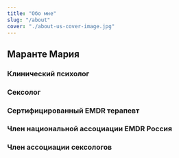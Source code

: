 ```yaml
---
title: "Обо мне"
slug: "/about"
cover: "./about-us-cover-image.jpg"
---
```

## Маранте Мария
### Клинический психолог 
### Сексолог 
### Сертифицированный EMDR терапевт 
### Член национальной ассоциации EMDR Россия 
### Член ассоциации сексологов